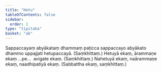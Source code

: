 ```yaml
---
title: "Hetu"
tableOfContents: false
sidebar:
  order: 1
type: "tipitaka"
basket: "ab"
---
```



<DynamicBreadcrumb />

<Division number="9">

<Paragraph number="1482">
Sappaccayaṃ abyākataṃ dhammaṃ paṭicca sappaccayo abyākato dhammo uppajjati hetupaccayā. (Saṃkhittaṃ.)
</Paragraph>

</Division>
<Division number="10">

<Paragraph number="1483">
Hetuyā ekaṃ, ārammaṇe ekaṃ …pe…  avigate ekaṃ. (Saṃkhittaṃ.)
</Paragraph>

<Paragraph number="1484">
Nahetuyā ekaṃ, naārammaṇe ekaṃ, naadhipatiyā ekaṃ. (Sabbattha ekaṃ, saṃkhittaṃ.)
</Paragraph>
</Division>